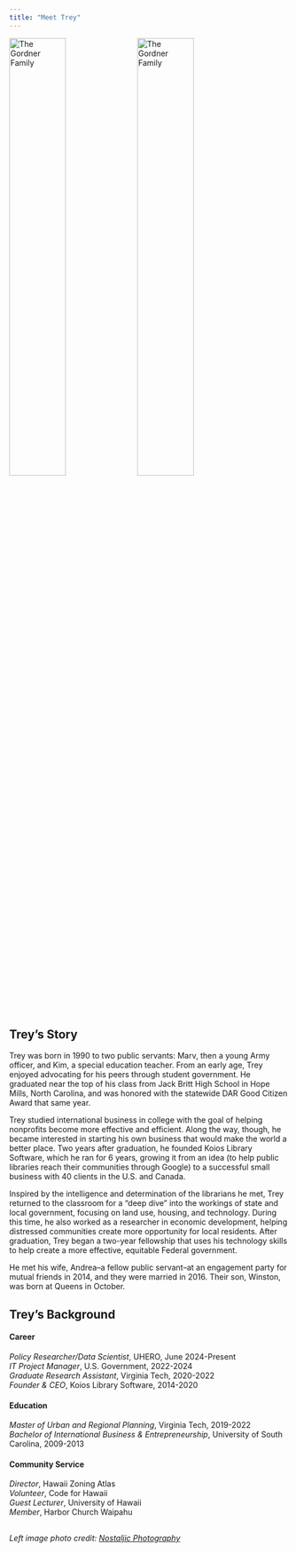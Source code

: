 ```yaml
---
title: "Meet Trey"
---
```

<img src = "trey_at_work.jpg" alt = "The Gordner Family" width = "45%"
height = "45%"> 
<img src = "gordner_family_2.jpg" alt = "The Gordner Family" width = "45%" height = "45%">  

## Trey's Story
Trey was born in 1990 to two public servants: Marv, then a young Army officer, and Kim, a special education teacher. From an early age, Trey enjoyed advocating for his peers through student government. He graduated near the top of his class from Jack Britt High School in Hope Mills, North Carolina, and was honored with the statewide DAR Good Citizen Award that same year.

Trey studied international business in college with the goal of helping nonprofits become more effective and efficient. Along the way, though, he became interested in starting his own business that would make the world a better place. Two years after graduation, he founded Koios Library Software, which he ran for 6 years, growing it from an idea (to help public libraries reach their communities through Google) to a successful small business with 40 clients in the U.S. and Canada.

Inspired by the intelligence and determination of the librarians he met, Trey returned to the classroom for a "deep dive" into the workings of state and local government, focusing on land use, housing, and technology. During this time, he also worked as a researcher in economic development, helping distressed communities create more opportunity for local residents. After graduation, Trey began a two-year fellowship that uses his technology skills to help create a more effective, equitable Federal government.

He met his wife, Andrea--a fellow public servant--at an engagement party for mutual friends in 2014, and they were married in 2016. Their son, Winston, was born at Queens in October.

## Trey's Background

#### Career
_Policy Researcher/Data Scientist_, UHERO, June 2024-Present  
_IT Project Manager_, U.S. Government, 2022-2024  
_Graduate Research Assistant_, Virginia Tech, 2020-2022  
_Founder & CEO_, Koios Library Software, 2014-2020  

#### Education
_Master of Urban and Regional Planning_, Virginia Tech, 2019-2022  
_Bachelor of International Business & Entrepreneurship_, University of South Carolina, 2009-2013  

#### Community Service
_Director_, Hawaii Zoning Atlas  
_Volunteer_, Code for Hawaii  
_Guest Lecturer_, University of Hawaii  
_Member_, Harbor Church Waipahu  

##
_Left image photo credit: [Nostaljic Photography](https://www.instagram.com/nostaljicphotography/)_